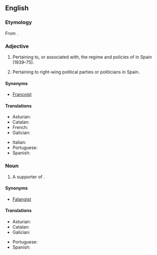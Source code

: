 ==English==

===Etymology===
From {{etyl|es|en}} {{term|franquismo|lang=es}}.

===Adjective===
{{en-adj}}

# Pertaining to, or associated with, the regime and policies of {{w|Francisco Franco}} in Spain (1939–75).
# {{context|pejorative|lang=en}} Pertaining to right-wing political parties or politicians in Spain.

====Synonyms====
* [[Francoist]]

====Translations====
{{trans-top|pertaining to Francisco Franco}}
* Asturian: {{t-|ast|franquista}}
* Catalan: {{t-|ca|franquista}}
* French: {{t+|fr|franquiste}}
* Galician: {{t-|gl|franquista}}
{{trans-mid}}
* Italian: {{t-|it|franchista}}
* Portuguese: {{t-|pt|franquista}}
* Spanish: {{t+|es|franquista}}
{{trans-bottom}}

===Noun===
{{en-noun}}

# A supporter of {{w|Francisco Franco}}.

====Synonyms====
* [[Falangist]]

====Translations====
{{trans-top|supporter of Francisco Franco}}
* Asturian: {{t-|ast|franquista|m|f}}
* Catalan: {{t-|ca|franquista|m|f}}
* Galician: {{t-|gl|franquista|m|f}}
{{trans-mid}}
* Portuguese: {{t-|pt|franquista|m|f}}
* Spanish: {{t+|es|franquista|m|f}}
{{trans-bottom}}